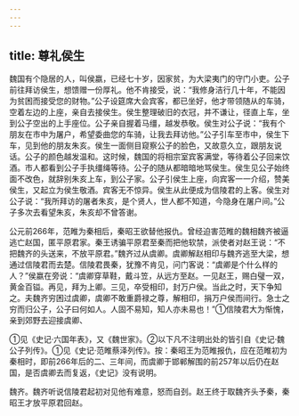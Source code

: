 ```yaml
---
---
---
```

title: 尊礼侯生
---



魏国有个隐居的人，叫侯嬴，已经七十岁，因家贫，为大梁夷门的守门小吏。公子前往拜访侯生，想馈赠一份厚礼。他不肯接受，说：“我修身洁行几十年，不能因为贫困而接受您的财物。”公子设筵席大会宾客，都已坐好，他才带领随从的车骑，空着左边的上座，亲自去接侯生。侯生整理破旧的衣冠，并不谦让，径直上车，坐到公子空出的上手座位。公子亲自握着马缰，越发恭敬。侯生对公子说：“我有个朋友在市中为屠户，希望委曲您的车骑，让我去拜访他。”公子引车至市中，侯生下车，见到他的朋友朱亥。侯生一面侧目窥察公子的脸色，又故意久立，跟朋友说话。公子的颜色越发温和。这时候，魏国的将相宗室宾客满堂，等待着公子回来饮酒。市人都看到公子手执缰绳等待。公子的随从都暗暗地骂侯生。侯生见公子始终面不改色，就辞别朱亥上车，到公子家。公子引侯生上座，向宾客一一介绍，赞美侯生，又起立为侯生敬酒。宾客无不惊异。侯生从此便成为信陵君的上客。侯生对公子说：“我所拜访的屠者朱亥，是个贤人，世人都不知道，今隐身在屠户间。”公子多次去看望朱亥，朱亥却不曾答谢。

公元前266年，范睢为秦相后，秦昭王欲替他报仇。曾经迫害范睢的魏相魏齐被逼逃亡赵国，匿平原君家。秦王诱骗平原君至秦而把他软禁，派使者对赵王说：“不把魏齐的头送来，不放平原君。”魏齐过从虞卿。虞卿解赵相印与魏齐逃至大梁，想通过信陵君而去楚。信陵君畏秦，犹豫不肯见，问门客说：“虞卿是个什么样的人？”侯嬴在旁说：“虞卿穿草鞋，戴斗笠，从远方至赵。一见赵王，赐白璧一双，黄金百镒。再见，拜为上卿。三见，卒受相印，封万户侯。当此之时，天下争知之。夫魏齐穷困过虞卿，虞卿不敢重爵禄之尊，解相印，捐万户侯而间行。急士之穷而归公子，公子曰何如人。人固不易知，知人亦未易也！”①信陵君大为惭愧，亲到郊野去迎接虞卿、

①见《史记·六国年表》，又《魏世家》。②以下凡不注明出处的皆引自《史记·魏公子列传》。①见《史记·范睢蔡泽列传》。按：秦昭王为范睢报仇，应在范睢初为秦相时，即前266年后的二、三年间，而虞卿于邯郸解围的前257年以后仍在赵国，是否虞卿去而复返，《史记》没有说明。

魏齐。魏齐听说信陵君起初对见他有难意，怒而自刭。赵王终于取魏齐头予秦，秦昭王才放平原君回赵。
